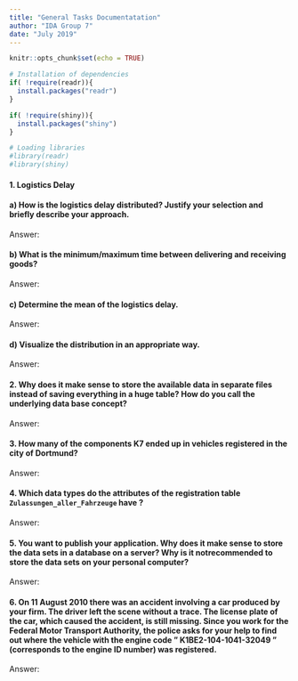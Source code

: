 ```yaml
---
title: "General Tasks Documentatation"
author: "IDA Group 7"
date: "July 2019"
---
```


```r
knitr::opts_chunk$set(echo = TRUE)

# Installation of dependencies
if( !require(readr)){
  install.packages("readr")
}

if( !require(shiny)){
  install.packages("shiny")
}

# Loading libraries
#library(readr)
#library(shiny)

```

#### 1. Logistics Delay
#### a) How is the logistics delay distributed? Justify your selection and briefly describe your approach.
Answer: 

#### b) What is the minimum/maximum time between delivering and receiving goods?
Answer: 

#### c) Determine the mean of the logistics delay.
Answer: 

#### d) Visualize the distribution in an appropriate way.
Answer: 

#### 2. Why does it make sense to store the available data in separate files instead of saving everything in a huge table? How do you call the underlying data base concept?
Answer: 

#### 3. How many of the components K7 ended up in vehicles registered in the city of Dortmund?
Answer: 

#### 4. Which data types do the attributes of the registration table `Zulassungen_aller_Fahrzeuge` have ?
Answer: 

#### 5. You want to publish your application. Why does it make sense to store the data sets in a database on a server? Why is it notrecommended to store the data sets on your personal computer?
Answer: 

#### 6. On 11 August 2010 there was an accident involving a car produced by your firm. The driver left the scene without a trace. The license plate of the car, which caused the accident, is still missing. Since you work for the Federal Motor Transport Authority, the police asks for your help to find out where the vehicle with the engine code " K1BE2-104-1041-32049 " (corresponds to the engine ID number) was registered.
Answer: 
